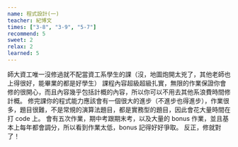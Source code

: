```yaml
---
name: 程式設計(一)
teacher: 紀博文
times: ["3-8", "3-9", "5-7"]
recommend: 5
sweet: 2
relax: 2
learned: 5
---
```

師大資工唯一沒修過就不配當資工系學生的課（沒，地圖炮開太兇了，其他老師也上得很好，能畢業的都是好學生）
課程內容超級超級扎實，無限的作業保證你會修的很開心，而且內容幾乎包括計概的內容，所以你可以不用去其他系浪費時間修計概。
修完課你的程式能力應該會有一個很大的進步（不進步也得進步），作業很多，題目很難，不是常規的演算法題目，都是實務型的題目，因此會花大量時間在打 code 上。
會有五次作業，期中考跟期末考，以及大量的 bonus 作業，並且基本上每年都會調分，所以看到作業太低，bonus 記得好好爭取。
反正，修就對了！